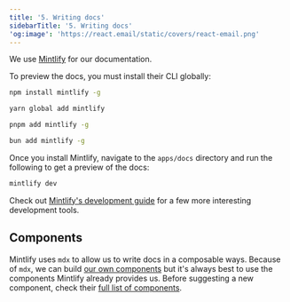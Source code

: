 ```yaml
---
title: '5. Writing docs'
sidebarTitle: '5. Writing docs'
'og:image': 'https://react.email/static/covers/react-email.png'
---
```


We use [Mintlify](https://mintlify.com/) for our documentation.

To preview the docs, you must install their CLI globally:

<CodeGroup>

```sh npm
npm install mintlify -g
```

```sh yarn
yarn global add mintlify
```

```sh pnpm
pnpm add mintlify -g
```

```sh bun
bun add mintlify -g
```

</CodeGroup>

Once you install Mintlify, navigate to the `apps/docs` directory and run the following to get a preview of the docs:

```sh apps/docs
mintlify dev
```

Check out [Mintlify's development guide](https://mintlify.com/docs/development)
for a few more interesting development tools.

## Components

Mintlify uses `mdx` to allow us to write docs in a composable ways. Because of
`mdx`, we can build [our own
components](https://mintlify.com/docs/reusable-snippets#reusable-components)
but it's always best to use the components Mintlify already provides us. Before suggesting a new component, check their [full list of components](https://mintlify.com/docs/content/components).

